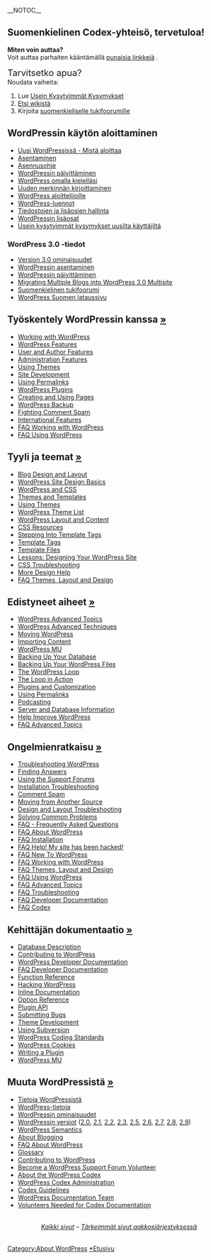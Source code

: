{{Languages|
{{en}}
{{ar}}
{{bg}}
{{cs}}
{{de}}
{{es}}
{{fi}}
{{fr}}
{{he}}
{{hu}}
{{id}}
{{it}}
{{ja/top}}
{{ka}}
{{ko}}
{{lo}}
{{mya}}
{{nl}}
{{pl}}
{{pt}}
{{pt-br}} 
{{ru}}
{{ro}}
{{sk}}
{{sl}}
{{sq}}
{{sv}}
{{th}}
{{tr}}
{{vi}}
{{zh-cn| WordPress 官方中文文档}}
{{zh-tw}}
}}
__NOTOC__
==Suomenkielinen Codex-yhteisö, tervetuloa!==
'''Miten voin auttaa?'''<br>
Voit auttaa parhaiten kääntämällä <!--DONOTCREATE-->[[punaisia linkkejä]]<!--DONOTCREATE-->.

<big><big>Tarvitsetko apua?</big></big><br>
Noudata vaiheita:
# Lue [[UKK|Usein Kysytyimmät Kysymykset]]
# [[Special:Search|Etsi wikistä]]
# Kirjoita [http://fi.forums.wordpress.org/ suomenkieliselle tukifoorumille]

<!--GETTING STARTED WITH WORDPRESS-->

==WordPressin käytön aloittaminen==

* [[Uusi WordPressissä - Mistä aloittaa]] {{L|New To WordPress - Where to Start}}
* [[Aloittaminen#Asentaminen|Asentaminen]] {{L|Getting Started with WordPress#Installation}}
* [[Aloittaminen#Asennusongelmat_ja_vianratkonta|Asennusohje]] {{L|Getting Started with WordPress#Installation Troubleshooting and Help}}
* [[WordPressin päivittäminen]] {{L|Upgrading WordPress}}
* [[WordPress omalla kielelläsi]] {{L|WordPress in Your Language}}
* [[Aloittaminen#Uuden merkinnän kirjoittaminen|Uuden merkinnän kirjoittaminen]] {{L|Getting_Started_with_WordPress#Posting_in_WordPress}}
* [[Aloittaminen#WordPress aloittelijoille|WordPress aloittelijoille]] {{L|Getting_Started_with_WordPress#WordPress_for_Beginners}}
* [[WordPress-luennot]] {{l|WordPress Lessons}}
* [[Aloittaminen#Tiedostojen ja lisäosien hallinta|Tiedostojen ja lisäosien hallinta]] {{l|Getting_Started_with_WordPress#File_and_Plugin_Management}}
* [[Lisäosat|WordPressin lisäosat]] {{l|Plugins}}
* [[UKK/Uudet käyttäjät|Usein kysytyimmät kysymykset uusilta käyttäjiltä]] {{l|FAQ New To WordPress}}


<!--WordPress 3.0 -tiedot-->
===WordPress 3.0 -tiedot===

* [[Versio_3.0|Version 3.0 ominaisuudet]] {{l|Version 3.0}}
* [[WordPressin asentaminen]] {{l|Installing WordPress}}
* [[WordPressin päivittäminen]] {{l|Upgrading WordPress}}
* [[Migrating Multiple Blogs into WordPress 3.0 Multisite]] 
* [http://fi.forums.wordpress.org/ Suomenkielinen tukifoorumi]
* [http://fi.wordpress.org/releases/ WordPress Suomen lataussivu]

<!--Työskentely WordPressin kanssa-->

==Työskentely WordPressin kanssa [[Working with WordPress|&raquo;]]==

* [[Working with WordPress]]
* [[Working_with_WordPress#WordPress_Features|WordPress Features]]
* [[Working_with_WordPress#User_and_Author_Features|User and Author Features]]
* [[Working_with_WordPress#Administration_Features|Administration Features]]
* [[Using Themes]]
* [[Working_with_WordPress#Site_Development|Site Development]]
* [[Using Permalinks]]
* [[Plugins|WordPress Plugins]]
* [[Pages|Creating and Using Pages]]
* [[WordPress Backups|WordPress Backup]]
* [[Working_with_WordPress#Fighting_Comment_Spam|Fighting Comment Spam]]
* [[Working_with_WordPress#International_Features|International Features]]
* [[FAQ Working with WordPress|FAQ Working with WordPress]]
* [[FAQ Using WordPress|FAQ Using WordPress]]

<!--BLOG DESIGN AND LAYOUT-->

==Tyyli ja teemat [[Blog Design and Layout|&raquo;]]==

* [[Blog Design and Layout]]
* [[Blog_Design_and_Layout#Basics_of_WordPress_Site_Design|WordPress Site Design Basics]]
* [[Blog_Design_and_Layout#WordPress_and_CSS|WordPress and CSS]]
* [[Blog_Design_and_Layout#Themes_and_Templates|Themes and Templates]]
* [[Using Themes]]
* [[Using_Themes/Theme_List|WordPress Theme List]]
* [[Blog_Design_and_Layout#WordPress_Layout_and_Content|WordPress Layout and Content]]
* [[CSS#CSS_Resources|CSS Resources]]
* [[Stepping Into Template Tags]]
* [[Template Tags]]
* [[Templates|Template Files]]
* [[WordPress_Lessons#Designing_Your_WordPress_Site|Lessons: Designing Your WordPress Site]]
* [[Blog_Design_and_Layout#CSS_Troubleshooting|CSS Troubleshooting]]
* [[Blog_Design_and_Layout#Frequently_Requested_Design_Help|More Design Help]]
* [[FAQ Layout and Design|FAQ Themes, Layout and Design]]

<!--ADVANCED TOPICS-->

==Edistyneet aiheet [[Advanced Topics|&raquo;]]==

* [[Advanced Topics|WordPress Advanced Topics]]
* [[Advanced_Topics#WordPress_Advanced_Techniques|WordPress Advanced Techniques]]
* [[Moving WordPress]]
* [[Importing Content]]
* [[WPMU|WordPress MU]]
* [[Backing Up Your Database]]
* [[Backing Up Your WordPress Files]]
* [[The_Loop|The WordPress Loop]]
* [[The Loop in Action]]
* [[Advanced_Topics#WordPress_Plugins_and_Customization|Plugins and Customization]]
* [[Using Permalinks]]
* [[Podcasting]]
* [[Advanced_Topics#Server_and_Database_Information|Server and Database Information]]
* [[Advanced_Topics#Help_Improve_WordPress|Help Improve WordPress]]
* [[FAQ Advanced Topics|FAQ Advanced Topics]]

<!--TROUBLESHOOTING-->

==Ongelmienratkaisu [[Troubleshooting|&raquo;]]==

* [[Troubleshooting|Troubleshooting WordPress]]
* [[Troubleshooting#Finding_Answers|Finding Answers]]
* [[Using the Support Forums]]
* [[Troubleshooting#Installation_Problems|Installation Troubleshooting]]
* [[Troubleshooting#Comment_Spam|Comment Spam]]
* [[Troubleshooting#Installation_Problems|Moving from Another Source]]
* [[Troubleshooting#Design_and_Layout_Troubleshooting|Design and Layout Troubleshooting]]
* [[Troubleshooting#Solving_Common_Problems|Solving Common Problems]]
* [[FAQ|FAQ - Frequently Asked Questions]]
* [[FAQ About WordPress|FAQ About WordPress]]
* [[FAQ Installation|FAQ Installation]] 
* [[FAQ My site was hacked|FAQ Help! My site has been hacked!]] 
* [[FAQ New To WordPress|FAQ New To WordPress]] 
* [[FAQ Working with WordPress|FAQ Working with WordPress]] 
* [[FAQ Layout and Design|FAQ Themes, Layout and Design]] 
* [[FAQ Using WordPress|FAQ Using WordPress]]
* [[FAQ Advanced Topics|FAQ Advanced Topics]]
* [[FAQ Troubleshooting|FAQ Troubleshooting]]
* [[FAQ Developer Documentation|FAQ Developer Documentation]] 
* [[FAQ Codex|FAQ Codex]]

<!--DEVELOPER DOCUMENTATION-->

==Kehittäjän dokumentaatio [[Developer Documentation|&raquo;]]==

* [[Database Description]]
* [[Contributing_to_WordPress#Development_and_Testing|Contributing to WordPress]]
* [[Developer Documentation|WordPress Developer Documentation]]
* [[FAQ Developer Documentation]] 
* [[Function Reference]]
* [[Hacking WordPress]]
* [[Inline Documentation]]
* [[Option Reference]]
* [[Plugin API]]
* [[Submitting Bugs]]
* [[Theme Development]]
* [http://wordpress.org/download/svn/ Using Subversion]
* [[WordPress Coding Standards]] 
* [[WordPress Cookies]] 
* [[Writing a Plugin]]
* [[WPMU|WordPress MU]]

<!--ABOUT WORDPRESS-->

==Muuta WordPressistä [[Tietoja WordPressistä|&raquo;]]==

* [[Tietoja WordPressistä|Tietoja WordPressistä]] {{l|Tietoja WordPressistä}}
* [[Tietoja WordPressistä#Tietoja WordPressistä|WordPress-tietoja]]
* [[WordPressin ominaisuudet]] {{l|WordPress Features}}
* [[WordPressin versiot]] {{l|WordPress Versions}} ([[Version_2.0|2.0]], [[Version_2.1|2.1]], [[Version_2.2|2.2]], [[Version_2.3|2.3]], [[Version_2.5|2.5]], [[Version_2.6|2.6]], [[Version_2.7|2.7]], [[Version_2.8|2.8]], [[Version_2.9|2.9]])
* [[WordPress Semantics]]
* [[About WordPress#About_Blogging|About Blogging]]
* [[FAQ About WordPress|FAQ About WordPress]]
* [[Glossary]]
* [[Contributing to WordPress]]
* [[Support_Forum_Volunteers|Become a WordPress Support Forum Volunteer]]
* [[Codex:About|About the WordPress Codex]]
* [[About WordPress#Codex_Administration|WordPress Codex Administration]]
* [[Codex:Guidelines|Codex Guidelines]]
* [[Documentation team|WordPress Documentation Team]]
* [[Codex:Contributing|Volunteers Needed for Codex Documentation]]

<div style="text-align: center; padding:4px; margin:0;">
''[[Special:Allpages|Kaikki sivut]] <!--&ndash; [[Codex:Browse by category|Luokat]]--> &ndash; [[Codex:Quick index|Tärkeimmät sivut aakkosjärjestyksessä]]''
</div>

[[Category:About WordPress]]
[[Category:Finnish Codex|*Etusivu]]